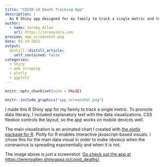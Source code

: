 ```yaml
---
title: "COVID-19 Death Tracking App"
description: |
  An R Shiny app designed for my family to track a single metric and to promote data literacy by including explanatory text with the data visualizations.
author:
  - name: Jeremy Allen
    url: https://jeremydata.com
preview: app_screenshot.png
date: 02-24-2021
output:
  distill::distill_article:
    self_contained: false
categories:
  - shiny
  - web scraping
  - plotly
  - ggplot2
---
```



```r
knitr::opts_chunk$set(echo = FALSE)
```

```r

knitr::include_graphics("app_screenshot.png")

```

I made this R Shiny app for my family to track a single metric. To promote data literacy, I included explanatory text with the data visualizations. CSS flexbox controls the layout, so the app works on mobile devices well.

The main visualization is an animated chart I created with [the plotly package for R](https://plotly.com/r/). Plotly for R enables interactive javascript-based visuals. I chose this for the main data visual in order to make obvious when the coronavirus is spreading exponentially and when it is not.

The image above is just a screenshot. [Go check out the app at https://jeremyallen.shinyapps.io/covid_deaths/](https://jeremyallen.shinyapps.io/covid_deaths/).
